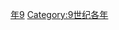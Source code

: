 {{Catnav|頁面分類|历史|歷史時代|年|9世纪各年}}

{{catmore}}
{{Commons category|859}}

[[Category:850年代|年9]]
[[Category:9世纪各年|Category:9世纪各年]]